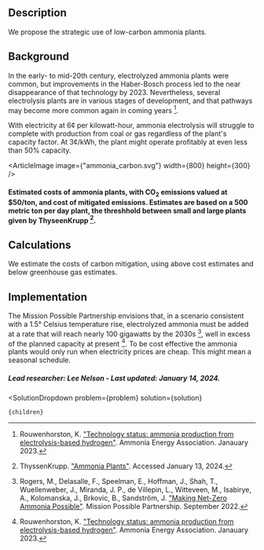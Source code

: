 


## Description
We propose the strategic use of low-carbon ammonia plants.

## Background
In the early- to mid-20th century, electrolyzed ammonia plants were common, but improvements in the Haber-Bosch process led to the near disappearance of that technology by 2023. Nevertheless, several electrolysis plants are in various stages of development, and that pathways may become more common again in coming years [^"2"].

With electricity at 6¢ per kilowatt-hour, ammonia electrolysis will struggle to complete with production from coal or gas regardless of the plant's capacity factor. At 3¢/kWh, the plant might operate profitably at even less than 50% capacity.

<ArticleImage image={"ammonia_carbon.svg"} width={800} height={300} />
#### Estimated costs of ammonia plants, with CO<sub>2</sub> emissions valued at $50/ton, and cost of mitigated emissions. Estimates are based on a 500 metric ton per day plant, the threshhold between small and large plants given by ThyseenKrupp [^"1"].

## Calculations
We estimate the costs of carbon mitigation, using above cost estimates and below greenhouse gas estimates.

## Implementation

The Mission Possible Partnership envisions that, in a scenario consistent with a 1.5° Celsius temperature rise, electrolyzed ammonia must be added at a rate that will reach nearly 100 gigawatts by the 2030s [^"3"], well in excess of the planned capacity at present [^"2"]. To be cost effective the ammonia plants would only run when electricity prices are cheap. This might mean a seasonal schedule.

##### Lead researcher: Lee Nelson - Last updated: January 14, 2024.

[^"1"]: ThyssenKrupp. ["Ammonia Plants"](https://www.thyssenkrupp-industrial-solutions.com/en/products-and-services/fertilizer-plants/ammonia-plants-by-uhde). Accessed January 13, 2024.

[^"2"]: Rouwenhorston, K. ["Technology status: ammonia production from electrolysis-based hydrogen"](https://ammoniaenergy.org/articles/technology-status-ammonia-production-from-electrolysis-based-hydrogen/). Ammonia Energy Association. Janauary 2023.

[^"3"]: Rogers, M., Delasalle, F., Speelman, E., Hoffman, J., Shah, T., Wuellenweber, J., Miranda, J. P.,  de Villepin, L., Witteveen, M., Isabirye, A., Kolomanska, J., Brkovic, B., Sandström, J. ["Making Net-Zero Ammonia Possible"](https://www.missionpossiblepartnership.org/action-sectors/chemicals/). Mission Possible Partnership. September 2022.

  <SolutionDropdown 
    problem={problem} 
    solution={solution}
  >
    {children}
  </SolutionDropdown>